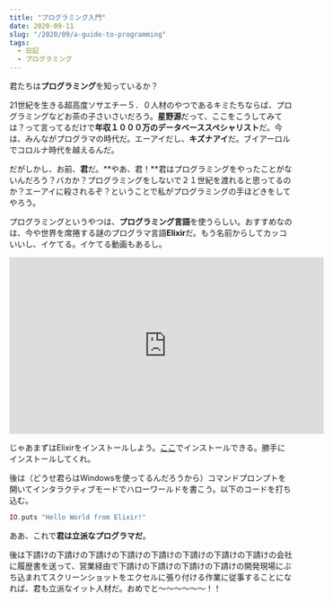 ```yaml
---
title: "プログラミング入門"
date: 2020-09-11
slug: "/2020/09/a-guide-to-programming"
tags:
  - 日記
  - プログラミング
---
```


君たちは**プログラミング**を知っているか？

21世紀を生きる超高度ソサエチー５．０人材のやつであるキミたちならば、プログラミングなどお茶の子さいさいだろう。**星野源**だって、ここをこうしてみては？って言ってるだけで**年収１０００万のデータベーススペシャリスト**だ。今は、みんながプログラマの時代だ。エーアイだし、**キズナアイ**だ。ブイアーロルでコロルナ時代を越えるんだ。

だがしかし、お前、**君**だ。**やあ、君！**君はプログラミングをやったことがないんだろう？バカか？プログラミングをしないで２１世紀を渡れると思ってるのか？エーアイに殺されるぞ？ということで私がプログラミングの手ほどきをしてやろう。

プログラミングというやつは、**プログラミング言語**を使うらしい。おすすめなのは、今や世界を席捲する謎のプログラマ言語**Elixir**だ。もう名前からしてカッコいいし、イケてる。イケてる動画もあるし。

<div style="text-align:center">
  <iframe width="560" height="315" src="https://www.youtube-nocookie.com/embed/lxYFOM3UJzo" frameborder="0" allow="accelerometer; autoplay; encrypted-media; gyroscope; picture-in-picture" allowfullscreen></iframe>
</div>

じゃあまずはElixirをインストールしよう。[ここ](https://elixir-lang.org/install.html)でインストールできる。勝手にインストールしてくれ。

後は（どうせ君らはWindowsを使ってるんだろうから）コマンドプロンプトを開いてインタラクティブモードでハローワールドを書こう。以下のコードを打ち込む。

```elixir
IO.puts "Hello World from Elixir!"
```

ああ、これで**君は立派なプログラマだ**。

後は下請けの下請けの下請けの下請けの下請けの下請けの下請けの下請けの会社に履歴書を送って、営業経由で下請けの下請けの下請けの下請けの開発現場にぶち込まれてスクリーンショットをエクセルに張り付ける作業に従事することになれば、君も立派なイット人材だ。おめでと～～～～～～！！